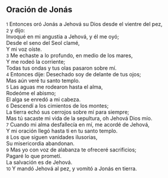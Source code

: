 == Oración de Jonás ==

{{anchor|1}} <small>1</small> Entonces oró Jonás a Jehová su Dios desde el vientre del pez,<br>
{{anchor|2}} <small>2</small> y dijo:<br>
Invoqué en mi angustia a Jehová, y él me oyó;<br>
Desde el seno del Seol clamé,<br>
Y mi voz oíste.<br>
{{anchor|3}} <small>3</small> Me echaste a lo profundo, en medio de los mares,<br>
Y me rodeó la corriente;<br>
Todas tus ondas y tus olas pasaron sobre mí.<br>
{{anchor|4}} <small>4</small> Entonces dije: Desechado soy de delante de tus ojos;<br>
Mas aún veré tu santo templo.<br>
{{anchor|5}} <small>5</small> Las aguas me rodearon hasta el alma,<br>
Rodeóme el abismo;<br>
El alga se enredó a mi cabeza.<br>
{{anchor|6}} <small>6</small> Descendí a los cimientos de los montes;<br>
La tierra echó sus cerrojos sobre mí para siempre;<br>
Mas tú sacaste mi vida de la sepultura, oh Jehová Dios mío.<br>
{{anchor|7}} <small>7</small> Cuando mi alma desfallecía en mí, me acordé de Jehová,<br>
Y mi oración llegó hasta ti en tu santo templo.<br>
{{anchor|8}} <small>8</small> Los que siguen vanidades ilusorias,<br>
Su misericordia abandonan.<br>
{{anchor|9}} <small>9</small> Mas yo con voz de alabanza te ofreceré sacrificios;<br>
Pagaré lo que prometí.<br>
La salvación es de Jehová.<br>
{{anchor|10}} <small>10</small> Y mandó Jehová al pez, y vomitó a Jonás en tierra.<br>
